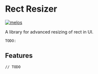 # Rect Resizer

[![melos](https://img.shields.io/badge/maintained%20with-melos-f700ff.svg?style=flat-square)](https://github.com/invertase/melos)

A library for advanced resizing of rect in UI.

```
TODO:
```

## Features

```
// TODO
```